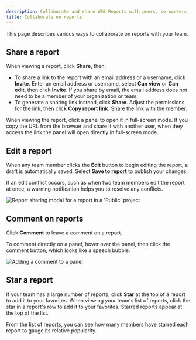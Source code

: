 ```yaml
---
description: Collaborate and share W&B Reports with peers, co-workers, and your team.
title: Collaborate on reports
---
```


This page describes various ways to collaborate on reports with your team.

## Share a report
When viewing a report, click **Share**, then:
- To share a link to the report with an email address or a username, click **Invite**. Enter an email address or username, select **Can view** or **Can edit**, then click **Invite**. If you share by email, the email address does not need to be a member of your organization or team.
- To generate a sharing link instead, click **Share**. Adjust the permissions for the link, then click **Copy report link**. Share the link with the member.

When viewing the report, click a panel to open it in full-screen mode. If you copy the URL from the browser and share it with another user, when they access the link the panel will open directly in full-screen mode.

## Edit a report
When any team member clicks the **Edit** button to begin editing the report, a draft is automatically saved. Select **Save to report** to publish your changes.

If an edit conflict occurs, such as when two team members edit the report at once, a warning notification helps you to resolve any conflicts.

<Frame>
    <img src="/images/reports/share-report.gif" alt="Report sharing modal for a report in a  'Public' project" max-width="90%"  />
</Frame>

## Comment on reports
Click **Comment** to leave a comment on a report.

To comment directly on a panel, hover over the panel, then click the comment button, which looks like a speech bubble.

<Frame>
    <img src="/images/reports/demo_comment_on_panels_in_reports.gif" alt="Adding a comment to a panel"  />
</Frame>

## Star a report
If your team has a large number of reports, click **Star** at the top of a report to add it to your favorites. When viewing your team's list of reports, click the star in a report's row to add it to your favorites. Starred reports appear at the top of the list.

From the list of reports, you can see how many members have starred each report to gauge its relative popularity.